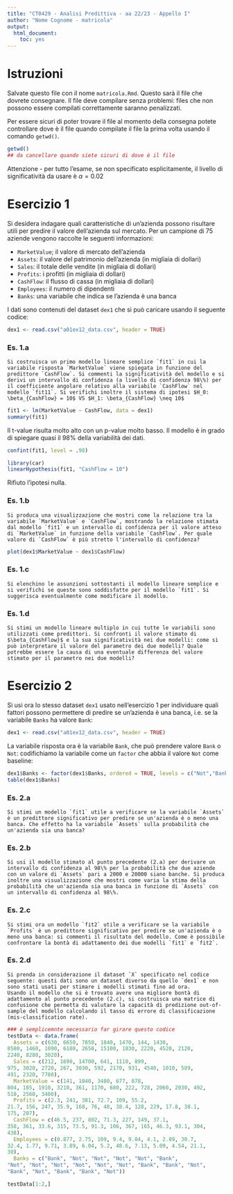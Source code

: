 ```yaml
---
title: "CT0429 - Analisi Predittiva - aa 22/23 - Appello I"
author: "Nome Cognome - matricola"
output: 
  html_document: 
    toc: yes
---
```


# Istruzioni

Salvate questo file con il nome `matricola.Rmd`. Questo sarà il file che dovrete consegnare. Il file deve compilare senza problemi: files che non possono essere compilati correttamente saranno penalizzati. 


Per essere sicuri di poter trovare il file al momento della consegna potete controllare dove è il file quando compilate il file la prima volta usando il comando `getwd()`. 

```r
getwd()
## da cancellare quando siete sicuri di dove è il file
```


Attenzione - per tutto l'esame, se non specificato esplicitamente, il livello di significatività da usare è $\alpha = 0.02$


# Esercizio 1

Si desidera indagare quali caratteristiche di un'azienda possono risultare utili per predire il valore dell'azienda sul mercato. Per un campione di 75 aziende vengono raccolte le seguenti informazioni: 

* `MarketValue`; il valore di mercato dell'azienda 
* `Assets`: il valore del patrimonio dell'azienda (in migliaia di dollari)
* `Sales`: il totale delle vendite  (in migliaia di dollari)
* `Profits`: i profitti (in migliaia di dollari)
* `CashFlow`: il flusso di cassa (in migliaia di dollari)
* `Employees`: il numero di dipendenti 
* `Banks`: una variabile che indica se l'azienda è una banca 


I dati sono contenuti del dataset `dex1` che si può caricare usando il seguente codice: 

```r
dex1 <- read.csv("a01ex12_data.csv", header = TRUE)
```


### Es. 1.a 

```asis
Si costruisca un primo modello lineare semplice `fit1` in cui la variabile risposta `MarketValue` viene spiegata in funzione del predittore `CashFlow`. Si commenti la significatività del modello e si derivi un intervallo di confidenza (a livello di confidenza 98\%) per il coefficiente angolare relativo alla variabile `CashFlow` nel modello `fit11`. Si verifichi inoltre il sistema di ipotesi $H_0: \beta_{CashFlow} = 10$ VS $H_1: \beta_{CashFlow} \neq 10$
```
```r
fit1 <- lm(MarketValue ~ CashFlow, data = dex1)
summary(fit1)
```
Il t-value risulta molto alto con un p-value molto basso. Il modello è in grado di spiegare quasi il 98% della variabilità dei dati.


```r
confint(fit1, level = .98)
```

```r
library(car)
linearHypothesis(fit1, "CashFlow = 10")
```

Rifiuto l'ipotesi nulla.


### Es. 1.b

```asis
Si produca una visualizzazione che mostri come la relazione tra la variabile `MarketValue` e `CashFlow`, mostrando la relazione stimata dal modello `fit1` e un intervallo di confidenza per il valore atteso di `MarketValue` in funzione della variabile `CashFlow`. Per quale valore di `CashFlow` è più stretto l'intervallo di confidenza? 
```

```r
plot(dex1$MarketValue ~ dex1$CashFlow)
```





### Es. 1.c

```asis
Si elenchino le assunzioni sottostanti il modello lineare semplice e si verifichi se queste sono soddisfatte per il modello `fit1`. Si suggerisca eventualmente come modificare il modello. 
```










### Es. 1.d

```asis
Si stimi un modello lineare multiplo in cui tutte le variabili sono utilizzati come predittori. Si confronti il valore stimato di $\beta_{CashFlow}$ e la sua significatività nei due modelli: come si può interpretare il valore del parametro dei due modelli? Quale potrebbe essere la causa di una eventuale differenza del valore stimato per il parametro nei due modelli?  
```






# Esercizio 2


Si usi ora lo stesso dataset `dex1` usato nell'esercizio 1 per individuare quali fattori possono permettere di predire se un'azienda è una banca, i.e. se la variabile `Banks` ha valore `Bank`: 


```r
dex1 <- read.csv("a01ex12_data.csv", header = TRUE)
```

La variabile risposta ora è la variabile `Bank`, che può prendere valore `Bank` o `Not`: codifichiamo la variabile come un `factor` che abbia il valore `Not` come baseline: 

```r
dex1$Banks <- factor(dex1$Banks, ordered = TRUE, levels = c("Not","Bank")) 
table(dex1$Banks)
```


### Es. 2.a 

```asis
Si stimi un modello `fit1` utile a verificare se la variabile `Assets` è un predittore significativo per predire se un'azienda è o meno una banca. Che effetto ha la variabile `Assets` sulla probabilità che un'azienda sia una banca? 
```






### Es. 2.b

```asis
Si usi il modello stimato al punto precedente (2.a) per derivare un intervallo di confidenza al 98\% per la probabilità che due aziende con un valore di `Assets` pari a 2000 e 20000 siano banche. Si produca inoltre una visualizzazione che mostri come varia la stima della probabilità che un'azienda sia una banca in funzione di `Assets` con un intervallo di confidenza al 98\%. 
```





### Es. 2.c

```asis
Si stimi ora un modello `fit2` utile a verificare se la variabile `Profits` è un predittore significativo per predire se un'azienda è o meno una banca: si commenti il risultato del modello. Come è possibile confrontare la bontà di adattamento dei due modelli `fit1` e `fit2`. 
```






### Es. 2.d

```asis
Si prenda in considerazione il dataset `X` specificato nel codice seguente: questi dati sono un dataset diverso da quello `dex1` e non sono stati usati per stimare i modelli stimati fino ad ora. 
Usando il modello che si è trovato avere una migliore bontà di adattamento al punto precedente (2.c), si costruisca una matrice di confusione che permetta di valutare la capacità di predizione out-of-sample del modello calcolando il tasso di errore di classificazione (mis-classification rate).    
```

```r
### è semplicemnte necessario far girare questo codice 
testData <- data.frame(
  Assets = c(630, 6650, 7850, 1840, 1470, 144, 1430, 
8580, 1460, 1090, 6180, 2650, 15100, 1030, 2220, 4520, 2120, 
2240, 8280, 3020), 
  Sales = c(212, 1690, 14700, 641, 1110, 899, 
975, 3020, 2720, 267, 3030, 592, 2170, 931, 4540, 1010, 589, 
491, 2320, 7780), 
  MarketValue = c(141, 1040, 3480, 677, 878, 
804, 185, 1910, 3210, 361, 1170, 680, 222, 728, 2060, 2030, 492, 
510, 2560, 3400), 
  Profits = c(2.3, 241, 381, 72.7, 109, 55.2, 
21.7, 156, 247, 35.9, 168, 76, 48, 38.4, 128, 229, 17.8, 38.1, 
175, 207), 
  CashFlow = c(46.5, 237, 802, 71.3, 227, 149, 37.1, 
358, 361, 33.6, 315, 73.5, 91.3, 106, 367, 165, 46.3, 93.1, 304, 
438), 
  Employees = c(0.877, 2.75, 109, 9.4, 9.84, 4.1, 2.89, 30.7, 
32.4, 1.77, 9.71, 3.89, 6.04, 5.2, 48.6, 7.13, 5.09, 4.54, 21.1, 
30), 
  Banks = c("Bank", "Not", "Not", "Not", "Not", "Bank", 
"Not", "Not", "Not", "Not", "Not", "Not", "Bank", "Bank", "Not", 
"Bank", "Not", "Bank", "Bank", "Not"))

testData[1:2,]
```





